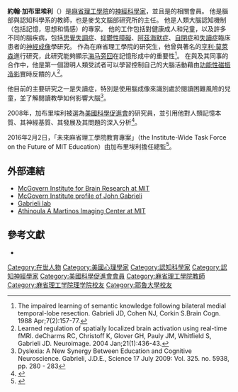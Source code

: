 {{Infobox scientist
|name              = 約翰·加布里埃利
|birth_date        = 
|birth_place       = 
|death_date        = 
|death_place       = 
|residence         = 
|citizenship       = 
|nationality       = [[美國|美國]]
|ethnicity         = 
|field             = [[心理學|心理學]]、[[神經科學|神經科學]]
|work_institutions = [[史丹佛大學|史丹佛大學]]<br>[[麻省總醫院|麻省總醫院]]<br>[[麻省理工學院|麻省理工學院]]<br>{{link-en|哈佛大學教育研究生院|Harvard Graduate School of Education}}
|alma_mater        = [[耶魯大學|耶魯大學]]<br>[[麻省理工學院|麻省理工學院]]
|doctoral_advisor  = {{link-en|蘇珊·科爾金|Suzanne Corkin}}
|doctoral_students = 
|known_for         = 
|author_abbrev_bot =
|author_abbrev_zoo = 
|influences        = 
|influenced        = 
|prizes            = {{link-en|美國心理科學學會|Association for Psychological Science}}會士<br>[[美國科學促進會|美國科學促進會]]會士{{small|(2008)}}<br>[[美國文理科學院|美國文理科學院]]院士 {{small|(2016)}}
|religion          = 
|footnotes         = 
|signature         =
}}
'''約翰·加布里埃利'''（{{lang-en|John Gabrieli}}）是[[麻省理工學院|麻省理工學院]]的[[神經學家|神經科學家]]，並且是{{link-en|麥戈文腦研究院|McGovern Institute for Brain Research|麥戈文腦研究院}}的相關會員。
他是腦部與認知科學系的教師，也是麥戈文腦部研究所的{{link-en|馬蒂諾生物醫學影像中心|Athinoula A. Martinos Center for Biomedical Imaging|馬蒂諾生物醫學影像中心}}主任。
他是人類大腦認知機制（包括記憶，思想和情感）的專家。
他的工作包括對健康成人和兒童，以及許多不同的腦疾病，包括[[思覺失調症|思覺失調症]]、[[抑鬱性障礙|抑鬱性障礙]]、[[阿茲海默症|阿茲海默症]]、[[自閉症|自閉症]]和[[失讀症|失讀症]]臨床患者的[[神經成像|神經成像]]學研究。
作為在麻省理工學院{{link-en|蘇珊娜·寇金|Suzanne Corkin|蘇珊娜·寇金}}的研究生，他曾與著名的[[亨利·莫萊森|亨利·莫萊森]]進行研究，此研究能夠顯示[[海马旁回|海马旁回]]在記憶形成中的重要性<ref>The impaired learning of semantic knowledge following bilateral medial temporal-lobe resection. Gabrieli JD, Cohen NJ, Corkin S.Brain Cogn. 1988 Apr;7(2):157-77.</ref>。
在與{{link-en|克里斯多夫·德查姆斯|Christopher deCharms|克里斯多夫·德查姆斯}}及其同事的合作中，他是第一個證明人類受試者可以學習控制自己的大腦活動藉由[[功能性磁振造影|功能性磁振造影]]實時反饋的人<ref>Learned regulation of spatially localized brain activation using real-time fMRI. deCharms RC, Christoff K, Glover GH, Pauly JM, Whitfield S, Gabrieli JD. Neuroimage. 2004 Jan;21(1):436-43.</ref>。

他目前的主要研究之一是失讀症，特別是使用腦成像來識別處於閱讀困難風險的兒童，並了解閱讀教學如何影響大腦<ref>Dyslexia: A New Synergy Between Education and Cognitive Neuroscience.  Gabrieli, J.D.E., Science 17 July 2009:
Vol. 325. no. 5938, pp. 280 - 283
</ref>。

2008年，加布里埃利被選為[[美國科學促進會|美國科學促進會]]的研究員，並引用他對人類記憶本質、其神經基質、其發展及其問題的深入分析<ref>{{Cite web |url=http://web.mit.edu/newsoffice/2008/aaas-fellows-1218.html |title=存档副本 |accessdate=2016-11-21 |archive-date=2013-09-23 |archive-url=https://web.archive.org/web/20130923120935/http://web.mit.edu/newsoffice/2008/aaas-fellows-1218.html |dead-url=no }}</ref>。

2016年2月2日，「未來麻省理工學院教育專案」（the Institute-Wide Task Force on the Future of MIT Education）由加布里埃利擔任總監<ref>{{Cite web |url=http://epaper.edu.tw/windows.aspx?windows_sn=18592 |title=存档副本 |accessdate=2016-11-21 |archive-date=2016-11-21 |archive-url=https://web.archive.org/web/20161121103729/http://epaper.edu.tw/windows.aspx?windows_sn=18592 |dead-url=no }}</ref>。

== 外部連結 ==
* [http://web.mit.edu/mcgovern McGovern Institute for Brain Research at MIT] {{Wayback|url=http://web.mit.edu/mcgovern |date=20100219001305 }}
* [http://mcgovern.mit.edu/principal-investigators/john-gabrieli McGovern Institute profile of John Gabrieli] {{Wayback|url=http://mcgovern.mit.edu/principal-investigators/john-gabrieli |date=20161024141232 }}
* [http://web.mit.edu/gabrieli-lab/ Gabrieli lab] {{Wayback|url=http://web.mit.edu/gabrieli-lab/ |date=20100612031740 }}
* [http://mcgovern.mit.edu/technology/martinos-imaging-center Athinoula A Martinos Imaging Center at MIT] {{Wayback|url=http://mcgovern.mit.edu/technology/martinos-imaging-center |date=20161024093459 }}

== 參考文獻 ==
{{reflist}}
*{{cite journal |last=Gabrieli |first=John D. E. |author2=John E. Desmond |author3=Jonathan B. Demb |author4=Anthony D. Wagner |author5=Maria V. Stone |author6=Chandan J. Vaidya |author7=Gary H. Glover |year=1996 |title=Functional Magnetic Resonance Imaging Of Semantic Memory Processes In The Frontal Lobes |url=https://archive.org/details/sim_psychological-science_1996-09_7_5/page/278 |journal=Psychological Science |volume=7 |issue=5 |pages=278–283 |doi=10.1111/j.1467-9280.1996.tb00374.x |publisher=[[Association_for_Psychological_Science|Association for Psychological Science]]}}

{{Authority control}}
{{DEFAULTSORT:Gabrieli, John}}
[[Category:在世人物|Category:在世人物]]
[[Category:美國心理學家|Category:美國心理學家]]
[[Category:認知科學家|Category:認知科學家]]
[[Category:認知神經學家|Category:認知神經學家]]
[[Category:美國科學促進會會員|Category:美國科學促進會會員]]
[[Category:麻省理工學院教師|Category:麻省理工學院教師]]
[[Category:麻省理工学院理学院校友|Category:麻省理工学院理学院校友]]
[[Category:耶魯大學校友|Category:耶魯大學校友]]